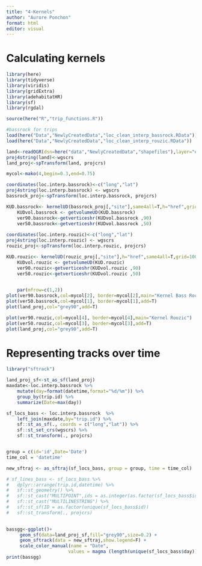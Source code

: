```yaml
---
title: "4-Kernels"
author: "Aurore Ponchon"
format: html
editor: visual
---
```


# Calculating kernels

```r

library(here)
library(tidyverse)
library(viridis)
library(gridExtra)
library(adehabitatHR)
library(sf)
library(rgdal)

source(here("R","trip_functions.R"))

#bassrock for trips
load(here("Data","NewlyCreatedData","loc_clean_interp_bassrock.RData"))
load(here("Data","NewlyCreatedData","loc_clean_interp_rouzic.RData"))

land<-readOGR(dsn=here("data","NewlyCreatedData","shapefiles"),layer="euro_afri_map")
proj4string(land)<-wgscrs
land_proj<-spTransform(land, projcrs)

mycol<-mako(4,begin=0.3,end=0.75)

coordinates(loc.interp.bassrock)<-c("long","lat")
proj4string(loc.interp.bassrock) <- wgscrs
bassrock_proj<-spTransform(loc.interp.bassrock, projcrs)

KUD.bassrock<- kernelUD(bassrock_proj[,"site"],same4all=T,h="href",grid=1000)
    KUDvol.bassrock <- getvolumeUD(KUD.bassrock)
    ver90.bassrock<-getverticeshr(KUDvol.bassrock ,90)
    ver50.bassrock<-getverticeshr(KUDvol.bassrock ,50)
  
coordinates(loc.interp.rouzic)<-c("long","lat")
proj4string(loc.interp.rouzic) <- wgscrs
rouzic_proj<-spTransform(loc.interp.rouzic, projcrs)

KUD.rouzic<- kernelUD(rouzic_proj[,"site"],h="href",same4all=T,grid=1000)
    KUDvol.rouzic <- getvolumeUD(KUD.rouzic)
    ver90.rouzic<-getverticeshr(KUDvol.rouzic ,90)
    ver50.rouzic<-getverticeshr(KUDvol.rouzic ,50)

 
    par(mfrow=c(1,2))    
plot(ver90.bassrock,col=mycol[2], border=mycol[2],main="Kernel Bass Rock")
plot(ver50.bassrock,col=mycol[1], border=mycol[1],add=T)
plot(land_proj,col="grey90",add=T)

plot(ver90.rouzic,col=mycol[4], border=mycol[4],main="Kernel Rouzic")
plot(ver50.rouzic,col=mycol[3], border=mycol[3],add=T)
plot(land_proj,col="grey90",add=T)

```

# Representing tracks over time

```r
library("sftrack")

land_proj_sf<-st_as_sf(land_proj)
maxdate<-loc.interp.bassrock %>% 
    mutate(day=format(datetime,format="%d/%m")) %>% 
    group_by(trip.id) %>% 
    summarize(Date=max(day))

sf_locs_bass <- loc.interp.bassrock  %>% 
    left_join(maxdate,by="trip.id") %>% 
    sf::st_as_sf(., coords = c("long","lat")) %>% 
    sf::st_set_crs(wgscrs) %>% 
    sf::st_transform(., projcrs) 


group = c(id='id',Date='Date')
time_col = 'datetime'

new_sftraj <- as_sftraj(sf_locs_bass, group = group, time = time_col) 

# sf_lines_bass <- sf_locs_bass %>% 
#   dplyr::arrange(trip.id,datetime) %>%
#   sf::st_geometry() %>%
#   sf::st_cast("MULTIPOINT",ids = as.integer(as.factor(sf_locs_bass$id))) %>%
#   sf::st_cast("MULTILINESTRING") %>%
#   sf::st_sf(ID = as.factor(unique(sf_locs_bass$id))
#   sf::st_transform(., projcrs) 
    

bassgg<-ggplot()+
     geom_sf(data=land_proj_sf,fill="grey90",size=0.2) +   
     geom_sftrack(data = new_sftraj,show.legend=F) +
     scale_color_manual(name = "Date",
                       values = magma (length(unique(sf_locs_bass$day)))) 
print(bassgg)
```
